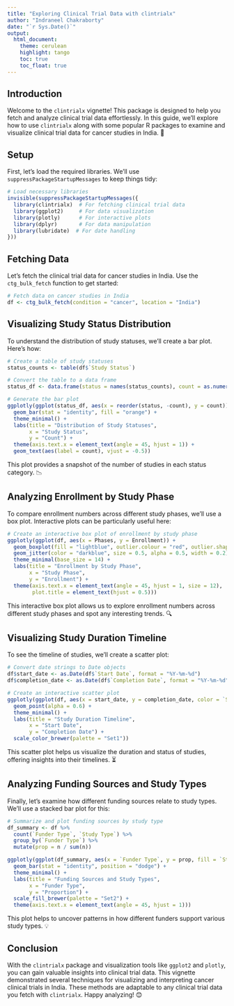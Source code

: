 ```yaml
---
title: "Exploring Clinical Trial Data with clintrialx"
author: "Indraneel Chakraborty"
date: "`r Sys.Date()`"
output: 
  html_document:
    theme: cerulean
    highlight: tango
    toc: true
    toc_float: true
---
```


## Introduction

Welcome to the `clintrialx` vignette! This package is designed to help you fetch and analyze clinical trial data effortlessly. In this guide, we'll explore how to use `clintrialx` along with some popular R packages to examine and visualize clinical trial data for cancer studies in India. 🚀

## Setup

First, let’s load the required libraries. We’ll use `suppressPackageStartupMessages` to keep things tidy:

```r
# Load necessary libraries
invisible(suppressPackageStartupMessages({
  library(clintrialx)  # For fetching clinical trial data
  library(ggplot2)     # For data visualization
  library(plotly)      # For interactive plots
  library(dplyr)       # For data manipulation
  library(lubridate)  # For date handling
}))
```

## Fetching Data

Let's fetch the clinical trial data for cancer studies in India. Use the `ctg_bulk_fetch` function to get started:

```r
# Fetch data on cancer studies in India
df <- ctg_bulk_fetch(condition = "cancer", location = "India")
```

## Visualizing Study Status Distribution 

To understand the distribution of study statuses, we'll create a bar plot. Here’s how:

```r
# Create a table of study statuses
status_counts <- table(df$`Study Status`)

# Convert the table to a data frame
status_df <- data.frame(status = names(status_counts), count = as.numeric(status_counts))

# Generate the bar plot
ggplotly(ggplot(status_df, aes(x = reorder(status, -count), y = count)) +
  geom_bar(stat = "identity", fill = "orange") +
  theme_minimal() +
  labs(title = "Distribution of Study Statuses",
       x = "Study Status",
       y = "Count") +
  theme(axis.text.x = element_text(angle = 45, hjust = 1)) +
  geom_text(aes(label = count), vjust = -0.5))
```

This plot provides a snapshot of the number of studies in each status category. 📉

## Analyzing Enrollment by Study Phase 

To compare enrollment numbers across different study phases, we’ll use a box plot. Interactive plots can be particularly useful here:

```r
# Create an interactive box plot of enrollment by study phase
ggplotly(ggplot(df, aes(x = Phases, y = Enrollment)) +
  geom_boxplot(fill = "lightblue", outlier.colour = "red", outlier.shape = 1) +
  geom_jitter(color = "darkblue", size = 0.5, alpha = 0.5, width = 0.2) +
  theme_minimal(base_size = 14) +
  labs(title = "Enrollment by Study Phase",
       x = "Study Phase",
       y = "Enrollment") +
  theme(axis.text.x = element_text(angle = 45, hjust = 1, size = 12),
        plot.title = element_text(hjust = 0.5)))
```

This interactive box plot allows us to explore enrollment numbers across different study phases and spot any interesting trends. 🔍

## Visualizing Study Duration Timeline 

To see the timeline of studies, we’ll create a scatter plot:

```r
# Convert date strings to Date objects
df$start_date <- as.Date(df$`Start Date`, format = "%Y-%m-%d")
df$completion_date <- as.Date(df$`Completion Date`, format = "%Y-%m-%d")

# Create an interactive scatter plot
ggplotly(ggplot(df, aes(x = start_date, y = completion_date, color = `Study Status`)) +
  geom_point(alpha = 0.6) +
  theme_minimal() +
  labs(title = "Study Duration Timeline",
       x = "Start Date",
       y = "Completion Date") +
  scale_color_brewer(palette = "Set1"))
```

This scatter plot helps us visualize the duration and status of studies, offering insights into their timelines. ⏳

## Analyzing Funding Sources and Study Types

Finally, let’s examine how different funding sources relate to study types. We’ll use a stacked bar plot for this:

```r
# Summarize and plot funding sources by study type
df_summary <- df %>%
  count(`Funder Type`, `Study Type`) %>%
  group_by(`Funder Type`) %>%
  mutate(prop = n / sum(n))

ggplotly(ggplot(df_summary, aes(x = `Funder Type`, y = prop, fill = `Study Type`)) +
  geom_bar(stat = "identity", position = "dodge") +
  theme_minimal() +
  labs(title = "Funding Sources and Study Types",
       x = "Funder Type",
       y = "Proportion") +
  scale_fill_brewer(palette = "Set2") +
  theme(axis.text.x = element_text(angle = 45, hjust = 1)))
```

This plot helps to uncover patterns in how different funders support various study types. 💡

## Conclusion 

With the `clintrialx` package and visualization tools like `ggplot2` and `plotly`, you can gain valuable insights into clinical trial data. This vignette demonstrated several techniques for visualizing and interpreting cancer clinical trials in India. These methods are adaptable to any clinical trial data you fetch with `clintrialx`. Happy analyzing! 😊
